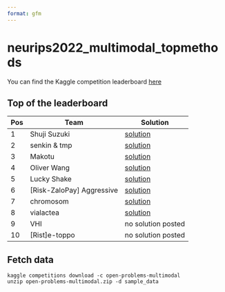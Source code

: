 ```yaml
---
format: gfm
---
```

# neurips2022_multimodal_topmethods

You can find the Kaggle competition leaderboard [here](https://www.kaggle.com/competitions/open-problems-multimodal/leaderboard)

## Top of the leaderboard

|Pos|Team|Solution|
|---|---|---|
|1|Shuji Suzuki|[solution](/shuji_suzuki/description.md)|
|2|senkin & tmp|[solution](/senkin_tmp/description.md)|
|3|Makotu|[solution](/makotu/description.md)|
|4|Oliver Wang|[solution](/oliver_wang/description.md)|
|5|Lucky Shake|[solution](/lucky_shake/desciption.md)|
|6|\[Risk-ZaloPay\] Aggressive|[solution](/aggressive/description.md)|
|7|chromosom|[solution](/chromosom/description.md)|
|8|vialactea|[solution](/vialactea/description.md)|
|9|VHI|no solution posted|
|10|\[Rist\]e-toppo|no solution posted|

## Fetch data

```
kaggle competitions download -c open-problems-multimodal
unzip open-problems-multimodal.zip -d sample_data
```